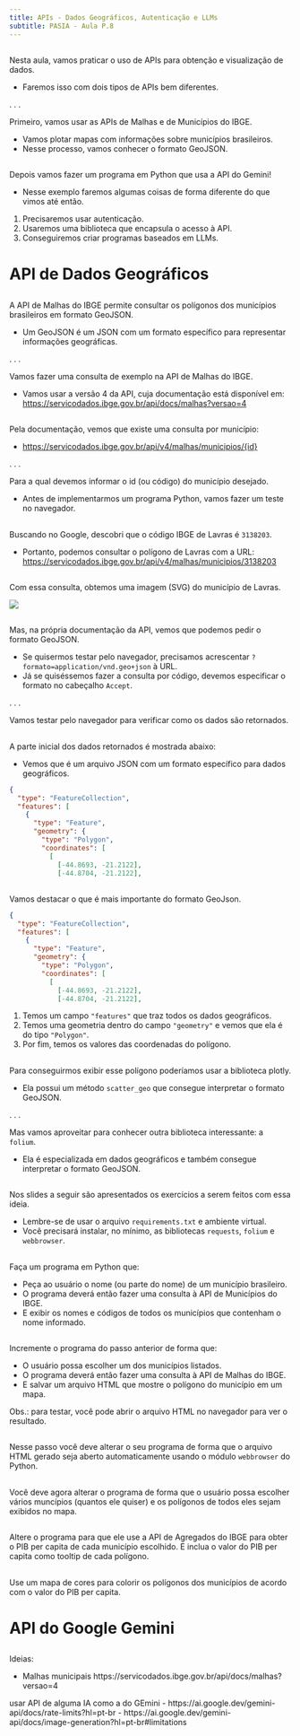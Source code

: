 ```yaml
---
title: APIs - Dados Geográficos, Autenticação e LLMs
subtitle: PASIA - Aula P.8
---
```


##  

Nesta aula, vamos praticar o uso de APIs para obtenção e visualização de dados.

- Faremos isso com dois tipos de APIs bem diferentes.

. . .

Primeiro, vamos usar as APIs de Malhas e de Municípios do IBGE.

- Vamos plotar mapas com informações sobre municípios brasileiros.
- Nesse processo, vamos conhecer o formato GeoJSON.

##

Depois vamos fazer um programa em Python que usa a API do Gemini!

- Nesse exemplo faremos algumas coisas de forma diferente do que vimos até então.
 1. Precisaremos usar autenticação.
 2. Usaremos uma biblioteca que encapsula o acesso à API.
 3. Conseguiremos criar programas baseados em LLMs.


# API de Dados Geográficos {background-color="#40666e"}

##

A API de Malhas do IBGE permite consultar os polígonos dos municípios 
brasileiros em formato GeoJSON.

- Um GeoJSON é um JSON com um formato específico para representar informações geográficas.

. . .

Vamos fazer uma consulta de exemplo na API de Malhas do IBGE.

- Vamos usar a versão 4 da API, cuja documentação está disponível em:
  [https://servicodados.ibge.gov.br/api/docs/malhas?versao=4](https://servicodados.ibge.gov.br/api/docs/malhas?versao=4)

##

Pela documentação, vemos que existe uma consulta por município:

  - [https://servicodados.ibge.gov.br/api/v4/malhas/municipios/{id}](https://servicodados.ibge.gov.br/api/v4/malhas/municipios/{id})

. . .

Para a qual devemos informar o id (ou código) do município desejado.

- Antes de implementarmos um programa Python, vamos fazer um teste no navegador.

##

Buscando no Google, descobri que o código IBGE de Lavras é `3138203`.

- Portanto, podemos consultar o polígono de Lavras com a URL:
  [https://servicodados.ibge.gov.br/api/v4/malhas/municipios/3138203](https://servicodados.ibge.gov.br/api/v4/malhas/municipios/3138203)

##

Com essa consulta, obtemos uma imagem (SVG) do município de Lavras.

![](imagens/svg_poligono_lavras.png){fig-align="center" style="max-height: 50vh; width: auto;"}

##

Mas, na própria documentação da API, vemos que podemos pedir o formato GeoJSON.

- Se quisermos testar pelo navegador, precisamos acrescentar `?formato=application/vnd.geo+json` à URL.
- Já se quiséssemos fazer a consulta por código, devemos especificar o formato no cabeçalho `Accept`.

. . .

Vamos testar pelo navegador para verificar como os dados são retornados.

##

A parte inicial dos dados retornados é mostrada abaixo:

- Vemos que é um arquivo JSON com um formato específico para dados geográficos.


```.json
{
  "type": "FeatureCollection",
  "features": [
    {
      "type": "Feature",
      "geometry": {
        "type": "Polygon",
        "coordinates": [
          [
            [-44.8693, -21.2122],
            [-44.8704, -21.2122],

```

##

Vamos destacar o que é mais importante do formato GeoJson.

```.json
{
  "type": "FeatureCollection",
  "features": [
    {
      "type": "Feature",
      "geometry": {
        "type": "Polygon",
        "coordinates": [
          [
            [-44.8693, -21.2122],
            [-44.8704, -21.2122],

```

1. Temos um campo `"features"` que traz todos os dados geográficos.
2. Temos uma geometria dentro do campo `"geometry"` e vemos que ela é do tipo `"Polygon"`.
3. Por fim, temos os valores das coordenadas do polígono.

##

Para conseguirmos exibir esse polígono poderíamos usar a biblioteca plotly.

- Ela possui um método `scatter_geo` que consegue interpretar o formato GeoJSON.

. . .

Mas vamos aproveitar para conhecer outra biblioteca interessante: a `folium`.

- Ela é especializada em dados geográficos e também consegue interpretar o formato GeoJSON.

##

Nos slides a seguir são apresentados os exercícios a serem feitos com essa ideia.

- Lembre-se de usar o arquivo `requirements.txt` e ambiente virtual.
- Você precisará instalar, no mínimo, as bibliotecas `requests`, `folium` e `webbrowser`.

##

:::: {.callout-note title="Tarefa 1 - Identificando um município" icon=false, .nonincremental}
Faça um programa em Python que:

- Peça ao usuário o nome (ou parte do nome) de um município brasileiro.
- O programa deverá então fazer uma consulta à API de Municípios do IBGE.
- E exibir os nomes e códigos de todos os municípios que contenham o nome informado.
::::

##

:::: {.callout-note title="Tarefa 2 - Obtendo polígono do município" icon=false, .nonincremental}
Incremente o programa do passo anterior de forma que:

- O usuário possa escolher um dos municípios listados.
- O programa deverá então fazer uma consulta à API de Malhas do IBGE.
- E salvar um arquivo HTML que mostre o polígono do município em um mapa.

Obs.: para testar, você pode abrir o arquivo HTML no navegador para ver o resultado.
::::

##

:::: {.callout-note title="Tarefa 3 - Exibindo resultado" icon=false, .nonincremental}
Nesse passo você deve alterar o seu programa de forma que o arquivo HTML
gerado seja aberto automaticamente usando o módulo `webbrowser` do Python.
::::

##

:::: {.callout-note title="Tarefa 4 - Incluindo mais municípios" icon=false, .nonincremental}
Você deve agora alterar o programa de forma que o usuário possa escolher vários
muncípios (quantos ele quiser) e os polígonos de todos eles sejam exibidos no mapa.
::::

##


:::: {.callout-note title="Tarefa 5 - Incluindo mais informações" icon=false, .nonincremental}
Altere o programa para que ele use a API de Agregados do IBGE para obter o PIB per capita de
cada município escolhido. E inclua o valor do PIB per capita como tooltip de cada polígono.
::::

##


:::: {.callout-note title="Tarefa 6 - Incluindo mais informações" icon=false, .nonincremental}
Use um mapa de cores para colorir os polígonos dos municípios de acordo com o valor do PIB per capita.
::::


# API do Google Gemini {background-color="#40666e"}


##

Ideias:

- Malhas municipais
https://servicodados.ibge.gov.br/api/docs/malhas?versao=4


usar API de alguma IA como a do GEmini
- https://ai.google.dev/gemini-api/docs/rate-limits?hl=pt-br
- https://ai.google.dev/gemini-api/docs/image-generation?hl=pt-br#limitations

